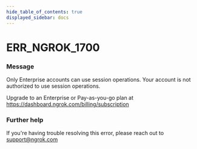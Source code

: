 ```yaml
---
hide_table_of_contents: true
displayed_sidebar: docs
---
```



# ERR_NGROK_1700

### Message
Only Enterprise accounts can use session operations.
Your account is not authorized to use session operations. 

Upgrade to an Enterprise or Pay-as-you-go plan at https://dashboard.ngrok.com/billing/subscription

<ErrorDetails error='err_ngrok_1700' />


### Further help
If you're having trouble resolving this error, please reach out to [support@ngrok.com](mailto:support@ngrok.com?subject=Help%20with%20ERR_NGROK_1700)

